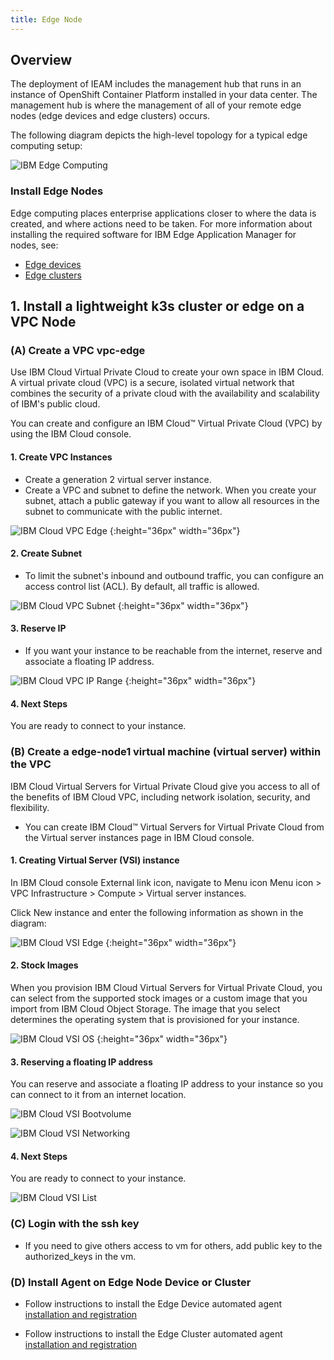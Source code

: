 ```yaml
---
title: Edge Node 
---
```



<PageDescription>

</PageDescription>

## **Overview**

The deployment of IEAM includes the management hub that runs in an instance of OpenShift Container Platform installed in your data center. The management hub is where the management of all of your remote edge nodes (edge devices and edge clusters) occurs.

The following diagram depicts the high-level topology for a typical edge computing setup:

![IBM Edge Computing](images/Edge.png)

### **Install Edge Nodes**

Edge computing places enterprise applications closer to where the data is created, and where actions need to be taken. For more information about installing the required software for IBM Edge Application Manager for nodes, see:

- [Edge devices](https://www.ibm.com/support/knowledgecenter/SSFKVV_4.2/installing/edge_devices.html)
- [Edge clusters](https://www.ibm.com/support/knowledgecenter/SSFKVV_4.2/installing/edge_clusters.html)

## **1.  Install a lightweight k3s cluster or edge on a VPC Node**

### **(A) Create a VPC vpc-edge**

Use IBM Cloud Virtual Private Cloud to create your own space in IBM Cloud. A virtual private cloud (VPC) is a secure, isolated virtual network that combines the security of a private cloud with the availability and scalability of IBM's public cloud.

You can create and configure an IBM Cloud™ Virtual Private Cloud (VPC) by using the IBM Cloud console.

#### **1. Create VPC Instances**

- Create a generation 2 virtual server instance. 
- Create a VPC and subnet to define the network. When you create your subnet, attach a public gateway if you want to allow all resources in the subnet to communicate with the public internet.

![IBM Cloud VPC Edge](images/vpc2.png?raw=true) {:height="36px" width="36px"}

#### **2. Create Subnet**

- To limit the subnet's inbound and outbound traffic, you can configure an access control list (ACL). By default, all traffic is allowed.


![IBM Cloud VPC Subnet](images/vpc3.png?raw=true) {:height="36px" width="36px"}

#### **3. Reserve IP**

- If you want your instance to be reachable from the internet, reserve and associate a floating IP address.

![IBM Cloud VPC IP Range](images/vpc4.png?raw=true) {:height="36px" width="36px"}

#### **4. Next Steps**

You are ready to connect to your instance. 

### **(B) Create a edge-node1 virtual machine (virtual server) within the VPC**

IBM Cloud Virtual Servers for Virtual Private Cloud give you access to all of the benefits of IBM Cloud VPC, including network isolation, security, and flexibility.

- You can create IBM Cloud™ Virtual Servers for Virtual Private Cloud from the Virtual server instances page in IBM Cloud console.

#### **1. Creating Virtual Server (VSI) instance**

In IBM Cloud console External link icon, navigate to Menu icon Menu icon > VPC Infrastructure > Compute > Virtual server instances.

Click New instance and enter the following information as shown in the diagram:

![IBM Cloud VSI Edge](images/vsi.png?raw=true) {:height="36px" width="36px"}

#### **2. Stock Images**

When you provision IBM Cloud Virtual Servers for Virtual Private Cloud, you can select from the supported stock images or a custom image that you import from IBM Cloud Object Storage. The image that you select determines the operating system that is provisioned for your instance. 

![IBM Cloud VSI OS](images/vsios.png?raw=true) {:height="36px" width="36px"}

#### **3. Reserving a floating IP address**

You can reserve and associate a floating IP address to your instance so you can connect to it from an internet location.

![IBM Cloud VSI Bootvolume](images/vsibootvolume.png)

![IBM Cloud VSI Networking](images/vsinetworking.png)

#### **4. Next Steps**

You are ready to connect to your instance. 

![IBM Cloud VSI List](images/vsilist.png)

### **(C) Login with the ssh key**

- If you need to give others access to vm for others, add public key to the authorized_keys in the vm.

### **(D) Install Agent on Edge Node Device or Cluster**

- Follow instructions to install the Edge Device automated agent [installation and registration](https://www.ibm.com/support/knowledgecenter/SSFKVV_4.2/installing/automated_install.html)

- Follow instructions to install the Edge Cluster automated agent [installation and registration](https://www.ibm.com/support/knowledgecenter/SSFKVV_4.2/installing/edge_cluster_agent.html)


